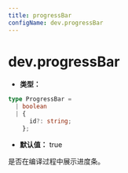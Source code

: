 ```yaml
---
title: progressBar
configName: dev.progressBar
---
```


# dev.progressBar

- **类型：**

```ts
type ProgressBar =
  | boolean
  | {
      id?: string;
    };
```

- **默认值：** true

是否在编译过程中展示进度条。


<RsbuildConig />
